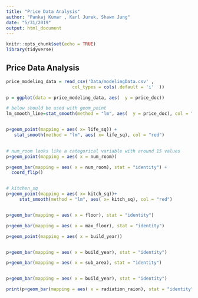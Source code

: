 ```yaml
---
title: "Price Data Analysis"
author: "Pankaj Kumar , Karl Jurek, Shawn Jung"
date: "5/31/2019"
output: html_document
---
```


```r
knitr::opts_chunk$set(echo = TRUE)
library(tidyverse)

```

## Price Data Analysis

```r


price_modeling_data = read_csv('Data/modelingData.csv' ,
                         col_types = cols(.default = 'i'  ))

p = ggplot(data = price_modeling_data, aes(  y = price_doc))

# below should be used with geom_point
lm_smooth_line=stat_smooth(method = "lm", aes(  y = price_doc), col = "red")


p+geom_point(mapping = aes( x= life_sq)) +
   stat_smooth(method = "lm", aes( x= life_sq), col = "red")

  
# num_room looks like a categorical variable with around 15 values
p+geom_point(mapping = aes( x = num_room))

p+geom_bar(mapping = aes( x = num_room), stat = "identity") + 
  coord_flip()


# kitchen_sq
p+geom_point(mapping = aes( x= kitch_sq))+
     stat_smooth(method = "lm", aes( x= kitch_sq), col = "red")


p+geom_bar(mapping = aes( x = floor), stat = "identity") 

p+geom_bar(mapping = aes( x = max_floor), stat = "identity") 

p+geom_point(mapping = aes( x = build_year)) 


p+geom_bar(mapping = aes( x = build_year), stat = "identity") 

p+geom_bar(mapping = aes( x = sub_area), stat = "identity") 


p+geom_bar(mapping = aes( x = build_year), stat = "identity") 

print(p+geom_bar(mapping = aes( x = radiation_raion), stat = "identity") )


   

```


